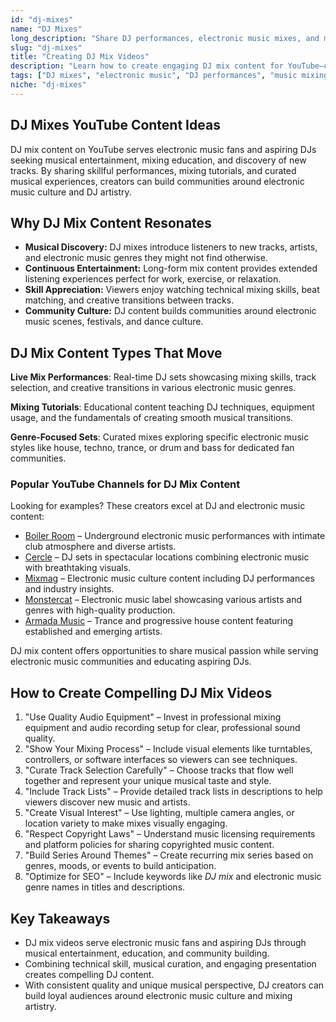 ```yaml
---
id: "dj-mixes"
name: "DJ Mixes"
long_description: "Share DJ performances, electronic music mixes, and mixing tutorials that showcase musical creativity and teach aspiring DJs the art of music mixing."
slug: "dj-mixes"
title: "Creating DJ Mix Videos"
description: "Learn how to create engaging DJ mix content for YouTube—covering performances, mixing tutorials, and electronic music showcases."
tags: ["DJ mixes", "electronic music", "DJ performances", "music mixing", "DJ tutorials", "dance music", "DJ sets"]
niche: "dj-mixes"
---
```


## DJ Mixes YouTube Content Ideas

DJ mix content on YouTube serves electronic music fans and aspiring DJs seeking musical entertainment, mixing education, and discovery of new tracks. By sharing skillful performances, mixing tutorials, and curated musical experiences, creators can build communities around electronic music culture and DJ artistry.

## Why DJ Mix Content Resonates

- **Musical Discovery:** DJ mixes introduce listeners to new tracks, artists, and electronic music genres they might not find otherwise.
- **Continuous Entertainment:** Long-form mix content provides extended listening experiences perfect for work, exercise, or relaxation.
- **Skill Appreciation:** Viewers enjoy watching technical mixing skills, beat matching, and creative transitions between tracks.
- **Community Culture:** DJ content builds communities around electronic music scenes, festivals, and dance culture.

## DJ Mix Content Types That Move

**Live Mix Performances**: Real-time DJ sets showcasing mixing skills, track selection, and creative transitions in various electronic music genres.

**Mixing Tutorials**: Educational content teaching DJ techniques, equipment usage, and the fundamentals of creating smooth musical transitions.

**Genre-Focused Sets**: Curated mixes exploring specific electronic music styles like house, techno, trance, or drum and bass for dedicated fan communities.

### Popular YouTube Channels for DJ Mix Content

Looking for examples? These creators excel at DJ and electronic music content:
- [Boiler Room](https://www.youtube.com/@BoilerRoom) – Underground electronic music performances with intimate club atmosphere and diverse artists.
- [Cercle](https://www.youtube.com/@Cercle) – DJ sets in spectacular locations combining electronic music with breathtaking visuals.
- [Mixmag](https://www.youtube.com/@MixmagTV) – Electronic music culture content including DJ performances and industry insights.
- [Monstercat](https://www.youtube.com/@Monstercat) – Electronic music label showcasing various artists and genres with high-quality production.
- [Armada Music](https://www.youtube.com/@armadamusic) – Trance and progressive house content featuring established and emerging artists.

DJ mix content offers opportunities to share musical passion while serving electronic music communities and educating aspiring DJs.

## How to Create Compelling DJ Mix Videos

1. "Use Quality Audio Equipment" – Invest in professional mixing equipment and audio recording setup for clear, professional sound quality.
2. "Show Your Mixing Process" – Include visual elements like turntables, controllers, or software interfaces so viewers can see techniques.
3. "Curate Track Selection Carefully" – Choose tracks that flow well together and represent your unique musical taste and style.
4. "Include Track Lists" – Provide detailed track lists in descriptions to help viewers discover new music and artists.
5. "Create Visual Interest" – Use lighting, multiple camera angles, or location variety to make mixes visually engaging.
6. "Respect Copyright Laws" – Understand music licensing requirements and platform policies for sharing copyrighted music content.
7. "Build Series Around Themes" – Create recurring mix series based on genres, moods, or events to build anticipation.
8. "Optimize for SEO" – Include keywords like *DJ mix* and electronic music genre names in titles and descriptions.

## Key Takeaways

- DJ mix videos serve electronic music fans and aspiring DJs through musical entertainment, education, and community building.
- Combining technical skill, musical curation, and engaging presentation creates compelling DJ content.
- With consistent quality and unique musical perspective, DJ creators can build loyal audiences around electronic music culture and mixing artistry.